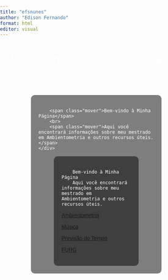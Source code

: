 ```yaml
---
title: "efsnunes"
author: "Edison Fernando"
format: html
editor: visual
---
```


# Edison Nunes - Ambientometria

veja minha página de ambientometria e música:

<html lang="pt-BR">

<head>

<meta charset="UTF-8">

<meta name="viewport" content="width=device-width, initial-scale=1.0">

<title>Sua Página no GitHub</title>

```{=html}
<style>
        body {
            background-image: url('https://viagemeturismo.abril.com.br/wp-content/uploads/2016/10/01304270_3c4a1c1f3d-1.jpeg?quality=70&strip=info&w=1024&crop=1');
            background-size: cover;
            background-position: center;
            background-repeat: no-repeat;
            background-attachment: fixed;
            margin: 0;
            padding: 0;
            font-family: Arial, sans-serif;
            color: white;
        }

        .content {
            position: relative;
            width: 60%;
            margin: 0 auto;
            padding: 20px;
            background-color: rgba(0, 0, 0, 0.5); /* Fundo semitransparente */
            border-radius: 10px;
        }
    </style>
```
\<!DOCTYPE html\>

<html lang="pt-BR">

<head>

<meta charset="UTF-8">

<meta name="viewport" content="width=device-width, initial-scale=1.0">

<title>Minha Página</title>

```{=html}
<style>
        /* Cria uma animação de movimento horizontal */
        @keyframes moverTexto {
            10% {
                transform: translateX(3);
            }
            50% {
                transform: translateX(100px); /* Mover 100 pixels à direita */
            }
            100% {
                transform: translateX(0); /* Voltar à posição original */
            }
        }

        .mover {
            display: inline-block;
            animation: moverTexto 3s infinite; /* 3 segundos para completar o movimento, repetindo infinitamente */
        }
    </style>
```
</head>

<body>

<div class="content">

```         
    <span class="mover">Bem-vindo à Minha Página</span>
    <br>
    <span class="mover">Aqui você encontrará informações sobre meu mestrado em Ambientometria e outros recursos úteis.</span>
</div>
```

</body>

</html>

</head>

<body>

<div class="content">

```         
    Bem-vindo à Minha Página
    Aqui você encontrará informações sobre meu mestrado em Ambientometria e outros recursos úteis.
```

</body>

</html>

[Ambientometria](pagina2.html)

[Música](pagina3.html)

[Previsão do Tempo](previsãodotempo.html)

[FURG](pagina4.html)
